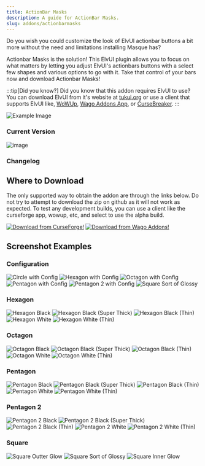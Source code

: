 ```yaml
---
title: ActionBar Masks
description: A guide for ActionBar Masks.
slug: addons/actionbarmasks
---
```



<Background />

Do you wish you could customize the look of ElvUI actionbar buttons a bit more without the need and limitations installing Masque has?

Actionbar Masks is the solution! This ElvUI plugin allows you to focus on what matters by letting you adjust ElvUI's actionbars buttons with a select few shapes and various options to go with it. Take that control of your bars now and download Actionbar Masks!

:::tip[Did you know?]
Did you know that this addon requires ElvUI to use? You can download ElvUI from it's website at [tukui.org](https://tukui.org/elvui) or use a client that supports ElvUI like, [WoWUp](https://wowup.io/), [Wago Addons App](https://addons.wago.io/app), or [CurseBreaker](https://github.com/AcidWeb/CurseBreaker).
:::

<img src="https://cdn-images.repoocreforged.dev/ActionBarMasks/Config_Example.png" alt="Example Image" />

### Current Version
<img src="https://img.shields.io/github/v/tag/repooc/ElvUI_ActionBarMasks?style=for-the-badge&label=%20&color=A330C9" alt="image" data-zoom-off />

### Changelog
<Changelog />

## Where to Download
The only supported way to obtain the addon are through the links below. Do not try to attempt to download the zip on github as it will not work as expected. To test any development builds, you can use a client like the curseforge app, wowup, etc, and select to use the alpha build.

<FluidGrid minColumnWidth="20rem">
  <a href="https://www.curseforge.com/wow/addons/actionbar-masks-elvui-plugin"><img src="/images/CurseForgeBanner.png" alt="Download from CurseForge!" data-zoom-off /></a>
  <a href="https://addons.wago.io/addons/elvui-actionbarmasks"><img src="/images/WagoBanner.png" alt="Download from Wago Addons!" data-zoom-off /></a>
</FluidGrid>

## Screenshot Examples
### Configuration
<FluidGrid minColumnWidth="20rem">
  <img src="https://cdn-images.repoocreforged.dev/ActionBarMasks/Config_Circle_Black_Thin_Ring.png" alt="Circle with Config" />
  <img src="https://cdn-images.repoocreforged.dev/ActionBarMasks/Config_Hexagon_Black_Thin_Ring.png" alt="Hexagon with Config" />
  <img src="https://cdn-images.repoocreforged.dev/ActionBarMasks/Config_Octagon_Black_Thin_Ring.png" alt="Octagon with Config" />
  <img src="https://cdn-images.repoocreforged.dev/ActionBarMasks/Config_Pentagon_Black_Thin_Ring.png" alt="Pentagon with Config" />
  <img src="https://cdn-images.repoocreforged.dev/ActionBarMasks/Config_Pentagon2_Black_Thin_Ring.png" alt="Pentagon 2 with Config" />
  <img src="https://cdn-images.repoocreforged.dev/ActionBarMasks/Config_Square_Sort_of_Glossy.png" alt="Square Sort of Glossy" />
</FluidGrid>

### Hexagon
<FluidGrid minColumnWidth="20rem">
  <img src="https://cdn-images.repoocreforged.dev/ActionBarMasks/Hexagon_Black.png" alt="Hexagon Black" />
  <img src="https://cdn-images.repoocreforged.dev/ActionBarMasks/Hexagon_Black_Super_Thick.png" alt="Hexagon Black (Super Thick)" />
  <img src="https://cdn-images.repoocreforged.dev/ActionBarMasks/Hexagon_Black_Thin.png" alt="Hexagon Black (Thin)" />
  <img src="https://cdn-images.repoocreforged.dev/ActionBarMasks/Hexagon_White.png" alt="Hexagon White" />
  <img src="https://cdn-images.repoocreforged.dev/ActionBarMasks/Hexagon_White_Thin.png" alt="Hexagon White (Thin)" />
</FluidGrid>

### Octagon
<FluidGrid minColumnWidth="20rem">
  <img src="https://cdn-images.repoocreforged.dev/ActionBarMasks/Octagon_Black.png" alt="Octagon Black" />
  <img src="https://cdn-images.repoocreforged.dev/ActionBarMasks/Octagon_Black_Super_Thick.png" alt="Octagon Black (Super Thick)" />
  <img src="https://cdn-images.repoocreforged.dev/ActionBarMasks/Octagon_Black_Thin.png" alt="Octagon Black (Thin)" />
  <img src="https://cdn-images.repoocreforged.dev/ActionBarMasks/Octagon_White.png" alt="Octagon White" />
  <img src="https://cdn-images.repoocreforged.dev/ActionBarMasks/Octagon_White_Thin.png" alt="Octagon White (Thin)" />
</FluidGrid>

### Pentagon
<FluidGrid minColumnWidth="20rem">
  <img src="https://cdn-images.repoocreforged.dev/ActionBarMasks/Pentagon_Black.png" alt="Pentagon Black" />
  <img src="https://cdn-images.repoocreforged.dev/ActionBarMasks/Pentagon_Black_Super_Thick.png" alt="Pentagon Black (Super Thick)" />
  <img src="https://cdn-images.repoocreforged.dev/ActionBarMasks/Pentagon_Black_Thin.png" alt="Pentagon Black (Thin)" />
  <img src="https://cdn-images.repoocreforged.dev/ActionBarMasks/Pentagon_White.png" alt="Pentagon White" />
  <img src="https://cdn-images.repoocreforged.dev/ActionBarMasks/Pentagon_White_Thin.png" alt="Pentagon White (Thin)" />
</FluidGrid>

### Pentagon 2
<FluidGrid minColumnWidth="20rem">
  <img src="https://cdn-images.repoocreforged.dev/ActionBarMasks/Pentagon2_Black.png" alt="Pentagon 2 Black" />
  <img src="https://cdn-images.repoocreforged.dev/ActionBarMasks/Pentagon2_Black_Super_Thick.png" alt="Pentagon 2 Black (Super Thick)" />
  <img src="https://cdn-images.repoocreforged.dev/ActionBarMasks/Pentagon2_Black_Thin.png" alt="Pentagon 2 Black (Thin)" />
  <img src="https://cdn-images.repoocreforged.dev/ActionBarMasks/Pentagon2_White.png" alt="Pentagon 2 White" />
  <img src="https://cdn-images.repoocreforged.dev/ActionBarMasks/Pentagon2_White_Thin.png" alt="Pentagon 2 White (Thin)" />
</FluidGrid>

### Square
<FluidGrid minColumnWidth="20rem">
  <img src="https://cdn-images.repoocreforged.dev/ActionBarMasks/Square_Outter_Glow.png" alt="Square Outter Glow" />
  <img src="https://cdn-images.repoocreforged.dev/ActionBarMasks/Square_Sort_of_Glossy.png" alt="Square Sort of Glossy" />
  <img src="https://cdn-images.repoocreforged.dev/ActionBarMasks/Square_Inner_Glow.png" alt="Square Inner Glow" />
</FluidGrid>
